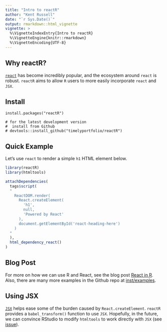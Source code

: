 ---
title: "Intro to reactR"
author: "Kent Russell"
date: "`r Sys.Date()`"
output: rmarkdown::html_vignette
vignette: >
  %\VignetteIndexEntry{Intro to reactR}
  %\VignetteEngine{knitr::rmarkdown}
  %\VignetteEncoding{UTF-8}
---

## Why reactR?

[`react`](https://reactjs.org/) has become incredibly popular, and the ecosystem around `react` is robust.  `reactR` aims to allow `R` users to more easily incorporate `react` and `JSX`.

## Install

```
install.packages("reactR")

# for the latest development version
#  install from Github
# devtools::install_github("timelyportfolio/reactR")
```

## Quick Example

Let's use `react` to render a simple `h1` HTML element below.

<div id="react-heading-here"></div>

```{r}
library(reactR)
library(htmltools)

attachDependencies(
  tags$script(
  "
    ReactDOM.render(
      React.createElement(
        'h1',
        null,
        'Powered by React'
      ),
      document.getElementById('react-heading-here')
    )
  "
  ),
  html_dependency_react()
)
```

## Blog Post

For more on how we can use R and React, see the blog post [React in R](https://www.jsinr.me/2017/11/19/react-in-r/).  Also, there are many more examples in the Github repo at [inst/examples](https://github.com/react-R/reactR/tree/master/inst/examples).

## Using JSX

[`JSX`](https://reactjs.org/docs/jsx-in-depth.html) helps ease some of the burden caused by `React.createElement`.  `reactR` provides a `babel_transform()` function to use `JSX`.  Hopefully, in the future, we can convince RStudio to modify `htmltools` to work directly with `JSX` (see [issue](https://github.com/rstudio/htmltools/pull/72)).
